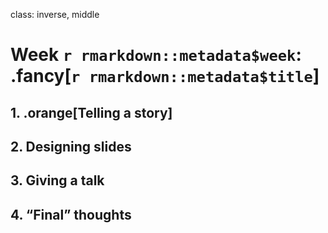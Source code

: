 
class: inverse, middle

# Week `r rmarkdown::metadata$week`: .fancy[`r rmarkdown::metadata$title`]

## 1. .orange[Telling a story]
## 2. Designing slides
## 3. Giving a talk
## 4. "Final" thoughts
